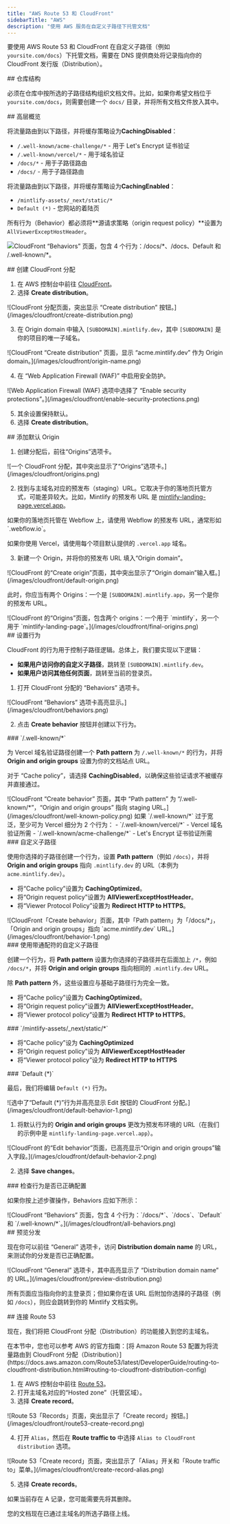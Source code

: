 ```yaml
---
title: "AWS Route 53 和 CloudFront"
sidebarTitle: "AWS"
description: "使用 AWS 服务在自定义子路径下托管文档"
---
```



要使用 AWS Route 53 和 CloudFront 在自定义子路径（例如 `yoursite.com/docs`）下托管文档，需要在 DNS 提供商处将记录指向你的 CloudFront 发行版（Distribution）。


<div id="repository-structure">
  ## 仓库结构
</div>

必须在仓库中按所选的子路径结构组织文档文件。比如，如果你希望文档位于 `yoursite.com/docs`，则需要创建一个 `docs/` 目录，并将所有文档文件放入其中。

<div id="high-level-overview">
  ## 高层概览
</div>

将流量路由到以下路径，并将缓存策略设为**CachingDisabled**：

- `/.well-known/acme-challenge/*` - 用于 Let's Encrypt 证书验证
- `/.well-known/vercel/*` - 用于域名验证
- `/docs/*` - 用于子路径路由
- `/docs/` - 用于子路径路由

将流量路由到以下路径，并将缓存策略设为**CachingEnabled**：

- `/mintlify-assets/_next/static/*`
- `Default (*)` - 您网站的着陆页

所有行为（Behavior）都必须将**源请求策略（origin request policy）**设置为 `AllViewerExceptHostHeader`。

![CloudFront “Behaviors” 页面，包含 4 个行为：`/docs/*`、`/docs`、`Default` 和 `/.well-known/*`。](/images/cloudfront/all-behaviors.png)

<div id="create-cloudfront-distribution">
  ## 创建 CloudFront 分配
</div>

1. 在 AWS 控制台中前往 [CloudFront](https://aws.amazon.com/cloudfront)。
2. 选择 **Create distribution**。

<Frame>
    ![CloudFront 分配页面，突出显示 “Create distribution” 按钮。](/images/cloudfront/create-distribution.png)
  </Frame>

3. 在 Origin domain 中输入 `[SUBDOMAIN].mintlify.dev`，其中 `[SUBDOMAIN]` 是你的项目的唯一子域名。

<Frame>
    ![CloudFront “Create distribution” 页面，显示 “acme.mintlify.dev” 作为 Origin domain。](/images/cloudfront/origin-name.png)
  </Frame>

4. 在 “Web Application Firewall (WAF)” 中启用安全防护。

<Frame>
    ![Web Application Firewall (WAF) 选项中选择了 “Enable security protections”。](/images/cloudfront/enable-security-protections.png)
  </Frame>

5. 其余设置保持默认。
6. 选择 **Create distribution**。

<div id="add-default-origin">
  ## 添加默认 Origin
</div>

1. 创建分配后，前往“Origins”选项卡。

<Frame>
    ![一个 CloudFront 分配，其中突出显示了“Origins”选项卡。](/images/cloudfront/origins.png)
  </Frame>

2. 找到与主域名对应的预发布（staging）URL。它取决于你的落地页托管方式，可能差异较大。比如，Mintlify 的预发布 URL 是 [mintlify-landing-page.vercel.app](https://mintlify-landing-page.vercel.app)。

<Info>
  如果你的落地页托管在 Webflow 上，请使用 Webflow 的预发布 URL，通常形如 `.webflow.io`。

  如果你使用 Vercel，请使用每个项目默认提供的 `.vercel.app` 域名。
</Info>

3. 新建一个 Origin，并将你的预发布 URL 填入“Origin domain”。

<Frame>
    ![CloudFront 的“Create origin”页面，其中突出显示了“Origin domain”输入框。](/images/cloudfront/default-origin.png)
  </Frame>

此时，你应当有两个 Origins：一个是 `[SUBDOMAIN].mintlify.app`，另一个是你的预发布 URL。

<Frame>
  ![CloudFront 的“Origins”页面，包含两个 origins：一个用于 `mintlify`，另一个用于 `mintlify-landing-page`。](/images/cloudfront/final-origins.png)
</Frame>

<div id="set-behaviors">
  ## 设置行为
</div>

CloudFront 的行为用于控制子路径逻辑。总体上，我们要实现以下逻辑：

- **如果用户访问你的自定义子路径**，跳转至 `[SUBDOMAIN].mintlify.dev`。
- **如果用户访问其他任何页面**，跳转至当前的登录页。

1. 打开 CloudFront 分配的 “Behaviors” 选项卡。

<Frame>
	![CloudFront “Behaviors” 选项卡高亮显示。](/images/cloudfront/behaviors.png)
</Frame>

2. 点击 **Create behavior** 按钮并创建以下行为。

<div id="well-known">
  ### `/.well-known/*`
</div>

为 Vercel 域名验证路径创建一个 **Path pattern** 为 `/.well-known/*` 的行为，并将 **Origin and origin groups** 设置为你的文档站点 URL。

对于 “Cache policy”，请选择 **CachingDisabled**，以确保这些验证请求不被缓存并直接通过。

<Frame>
  ![CloudFront “Create behavior” 页面，其中 “Path pattern” 为 “/.well-known/*”，“Origin and origin groups” 指向 staging URL。](/images/cloudfront/well-known-policy.png)
</Frame>

<Info>
如果 `/.well-known/*` 过于宽泛，至少可为 Vercel 细分为 2 个行为：
  - `/.well-known/vercel/*` - Vercel 域名验证所需
  - `/.well-known/acme-challenge/*` - Let's Encrypt 证书验证所需
</Info>

<div id="your-custom-subpath">
  ### 自定义子路径
</div>

使用你选择的子路径创建一个行为，设置 **Path pattern**（例如 `/docs`），并将 **Origin and origin groups** 指向 `.mintlify.dev` 的 URL（本例为 `acme.mintlify.dev`）。

- 将“Cache policy”设置为 **CachingOptimized**。
- 将“Origin request policy”设置为 **AllViewerExceptHostHeader**。
- 将“Viewer Protocol Policy”设置为 **Redirect HTTP to HTTPS**。

<Frame>
  ![CloudFront「Create behavior」页面，其中「Path pattern」为「/docs/*」，「Origin and origin groups」指向 `acme.mintlify.dev` URL。](/images/cloudfront/behavior-1.png)
</Frame>

<div id="your-custom-subpath-with-wildcard">
  ### 使用带通配符的自定义子路径
</div>

创建一个行为，将 **Path pattern** 设置为你选择的子路径并在后面加上 `/*`，例如 `/docs/*`，并将 **Origin and origin groups** 指向相同的 `.mintlify.dev` URL。

除 **Path pattern** 外，这些设置应与基础子路径行为完全一致。

- 将“Cache policy”设置为 **CachingOptimized**。
- 将“Origin request policy”设置为 **AllViewerExceptHostHeader**。
- 将“Viewer protocol policy”设置为 **Redirect HTTP to HTTPS**。

<div id="mintlify-assets_nextstatic">
  ### `/mintlify-assets/_next/static/*`
</div>

- 将“Cache policy”设为 **CachingOptimized**
 - 将“Origin request policy”设为 **AllViewerExceptHostHeader**
 - 将“Viewer protocol policy”设为 **Redirect HTTP to HTTPS**

<div id="default">
  ### `Default (*)`
</div>

最后，我们将编辑 `Default (*)` 行为。

<Frame>
  ![选中了“Default (*)”行为并高亮显示 Edit 按钮的 CloudFront 分配。](/images/cloudfront/default-behavior-1.png)
</Frame>

1. 将默认行为的 **Origin and origin groups** 更改为预发布环境的 URL（在我们的示例中是 `mintlify-landing-page.vercel.app`）。

<Frame>
  ![CloudFront 的“Edit behavior”页面，已高亮显示“Origin and origin groups”输入字段。](/images/cloudfront/default-behavior-2.png)
</Frame>

2. 选择 **Save changes**。

<div id="check-behaviors-are-set-up-correctly">
  ### 检查行为是否已正确配置
</div>

如果你按上述步骤操作，Behaviors 应如下所示：

<Frame>
  ![CloudFront “Behaviors” 页面，包含 4 个行为：`/docs/*`、`/docs`、`Default` 和 `/.well-known/*`。](/images/cloudfront/all-behaviors.png)
</Frame>

<div id="preview-distribution">
  ## 预览分发
</div>

现在你可以前往 “General” 选项卡，访问 **Distribution domain name** 的 URL，来测试你的分发是否已正确配置。

<Frame>
  ![CloudFront “General” 选项卡，其中高亮显示了 “Distribution domain name” 的 URL。](/images/cloudfront/preview-distribution.png)
</Frame>

所有页面应当指向你的主登录页；但如果你在该 URL 后附加你选择的子路径（例如 `/docs`），则应会跳转到你的 Mintlify 文档实例。

<div id="connect-with-route53">
  ## 连接 Route 53
</div>

现在，我们将把 CloudFront 分配（Distribution）的功能接入到您的主域名。

<Note>
  在本节中，您也可以参考 AWS 的官方指南：[将 Amazon Route 53 配置为将流量路由到 CloudFront 分配（Distribution）](https://docs.aws.amazon.com/Route53/latest/DeveloperGuide/routing-to-cloudfront-distribution.html#routing-to-cloudfront-distribution-config)
</Note>

1. 在 AWS 控制台中前往 [Route 53](https://aws.amazon.com/route53)。
2. 打开主域名对应的“Hosted zone”（托管区域）。
3. 选择 **Create record**。

<Frame>
  ![Route 53「Records」页面，突出显示了「Create record」按钮。](/images/cloudfront/route53-create-record.png)
</Frame>

4. 打开 `Alias`，然后在 **Route traffic to** 中选择 `Alias to CloudFront distribution` 选项。

<Frame>
  ![Route 53「Create record」页面，突出显示了「Alias」开关和「Route traffic to」菜单。](/images/cloudfront/create-record-alias.png)
</Frame>

5. 选择 **Create records**。

<Note>
  如果当前存在 A 记录，您可能需要先将其删除。
</Note>

您的文档现在已通过主域名的所选子路径上线。

<Propagating />